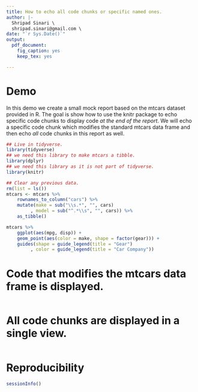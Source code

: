 ```yaml
---
title: How to echo all code chunks or specific named ones.
author: |-
  Shripad Sinari \
  shripad.sinari@gmail.com \
date: "`r Sys.Date()`"
output:
  pdf_document:
    fig_caption: yes
    keep_tex: yes

---
```


# Demo

In this demo we create a small mock report based on the mtcars dataset provided
in R. The goal is show how to use the knitr package to echo specific code chunks
to display code _at the end of the report_. We will echo a specific code chunk
which modifies the standard mtcars data frame and then echo _all_ code chunks in
this report as well.

```r

## Live in tidyverse.
library(tidyverse)
## we need this library to make mtcars a tibble.
library(dplyr)
## we need this library as it is not part of tidyverse.
library(knitr) 

```

```r
## Clear any previous data.
rm(list = ls())
mtcars <- mtcars %>%
    rownames_to_column("cars") %>%
    mutate(make = sub("\\s.*", "", cars)
         , model = sub("^.*\\s", "", cars)) %>%
    as_tibble()

```

```r

mtcars %>%
    ggplot(aes(mpg, disp)) +
    geom_point(aes(color = make, shape = factor(gear))) +
    guides(shape = guide_legend(title = "Gear")
         , color = guide_legend(title = "Car Company"))

```


\clearpage

# Code that modifies the mtcars data frame is displayed.

```r

```

\clearpage

# All code chunks are displayed in a single view.

```r

```


# Reproducibility

```r
sessionInfo()
```

